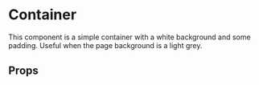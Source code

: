 

<Meta of={Container} />

# Container

This component is a simple container with a white background and some padding.
Useful when the page background is a light grey.


<Canvas of={Container.SimpleContainer} />

## Props

<Controls />
